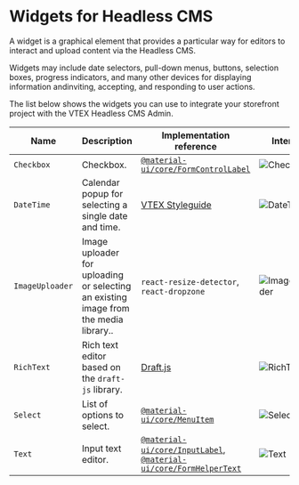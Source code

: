 # Widgets for Headless CMS

A widget is a graphical element that provides a particular way for editors to interact and upload content via the Headless CMS.

Widgets may include date selectors, pull-down menus, buttons, selection boxes, progress indicators, and many other devices for displaying information andinviting, accepting, and responding to user actions.

The list below shows the widgets you can use to integrate your storefront project with the VTEX Headless CMS Admin.

| Name            | Description  | Implementation reference | Interface |
| --------------- | ------------ | ------------------------ | --------- |
| `Checkbox`      | Checkbox. | [`@material-ui/core/FormControlLabel`](https://mui.com/material-ui/api/form-control-label/#main-content) |![Checkbox](https://vtexhelp.vtexassets.com/assets/docs/src/Checkbox___cea741ccd6cca6538ae6b700feec9b13.png) |
| `DateTime`      | Calendar popup for selecting a single date and time. | [VTEX Styleguide](https://styleguide.vtex.com/)| ![DateTime](https://vtexhelp.vtexassets.com/assets/docs/src/calendar___efa4e58e58e8869921237778f1aec6bc.png) |
| `ImageUploader` | Image uploader for uploading or selecting an existing image from the media library.. | `react-resize-detector`, `react-dropzone` |![ImageUploader](https://vtexhelp.vtexassets.com/assets/docs/src/ImageUploader___ccaebbaf4c3892e7ddd8ed0ea16da51d.png) |
| `RichText`      |  Rich text editor based on the `draft-js` library. | [Draft.js](https://github.com/facebook/draft-js) | ![RichText](https://vtexhelp.vtexassets.com/assets/docs/src/RichText___826b9e3ef1959c3fb33e4b5f437e9a5a.png) |
| `Select`        | List of options to  select. | [`@material-ui/core/MenuItem`](https://mui.com/material-ui/api/menu-item/) | ![Select](https://vtexhelp.vtexassets.com/assets/docs/src/Select___b887b32d674f4ab96abedc9da1a37716.png) |
| `Text`          | Input text editor. | [`@material-ui/core/InputLabel`](https://mui.com/material-ui/api/input-label/), [`@material-ui/core/FormHelperText`](https://mui.com/material-ui/api/form-helper-text/) | ![Text](https://vtexhelp.vtexassets.com/assets/docs/src/Text___7c1bca50c56ae574865416d43a0e607a.png) |
